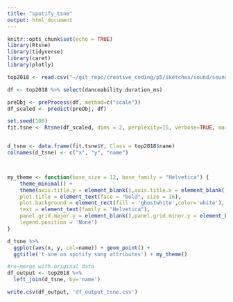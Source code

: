 ```yaml
---
title: "spotify_tsne"
output: html_document
---
```


```r
knitr::opts_chunk$set(echo = TRUE)
library(Rtsne)
library(tidyverse)
library(caret)
library(plotly)
```

```r
top2018 <- read.csv("~/git_repo/creative_coding/p5/sketches/sound/sound_flower_spotify/data/top2018.csv", stringsAsFactors=FALSE)
```

```r
df <- top2018 %>% select(danceability:duration_ms)
```

```r
preObj <- preProcess(df, method=c("scale"))
df_scaled <- predict(preObj, df)
```


```r
set.seed(100)
fit.tsne <- Rtsne(df_scaled, dims = 2, perplexity=15, verbose=TRUE, max_iter = 500)


d_tsne <- data.frame(fit.tsne$Y, Class = top2018$name)
colnames(d_tsne) <- c("x", "y", "name")



my_theme <- function(base_size = 12, base_family = "Helvetica") {
    theme_minimal() +
    theme(axis.title.y = element_blank(),axis.title.x = element_blank(),
    plot.title = element_text(face = "bold", size = 16),
    plot.background = element_rect(fill = 'ghostwhite',color='white'),
    text = element_text(family = "Helvetica"),
    panel.grid.major.y = element_blank(),panel.grid.minor.y = element_blank(),
    legend.position = 'None')
}

d_tsne %>%
  ggplot(aes(x, y, col=name)) + geom_point() + 
  ggtitle('t-sne on spotify song attributes') + my_theme()
```

```r
#re-merge with original data
df_output <- top2018 %>% 
  left_join(d_tsne, by='name')
```

```r
write.csv(df_output, 'df_output_tsne.csv')
```

